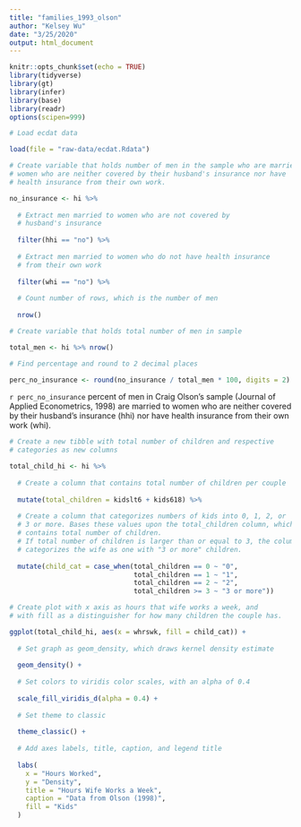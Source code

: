 ```yaml
---
title: "families_1993_olson"
author: "Kelsey Wu"
date: "3/25/2020"
output: html_document
---
```


```r
knitr::opts_chunk$set(echo = TRUE)
library(tidyverse)
library(gt)
library(infer)
library(base)
library(readr)
options(scipen=999)
```

```r

# Load ecdat data

load(file = "raw-data/ecdat.Rdata")

```

```r

# Create variable that holds number of men in the sample who are married to
# women who are neither covered by their husband's insurance nor have
# health insurance from their own work.

no_insurance <- hi %>%
  
  # Extract men married to women who are not covered by 
  # husband's insurance
  
  filter(hhi == "no") %>%
  
  # Extract men married to women who do not have health insurance
  # from their own work
  
  filter(whi == "no") %>%
  
  # Count number of rows, which is the number of men
  
  nrow()

# Create variable that holds total number of men in sample

total_men <- hi %>% nrow()

# Find percentage and round to 2 decimal places

perc_no_insurance <- round(no_insurance / total_men * 100, digits = 2)

```

`r perc_no_insurance` percent of men in Craig Olson's sample (Journal of Applied Econometrics, 1998) are married to women who are neither covered by their husband’s insurance (hhi) nor have health insurance from their own work (whi).

```r

# Create a new tibble with total number of children and respective
# categories as new columns

total_child_hi <- hi %>%
  
  # Create a column that contains total number of children per couple
  
  mutate(total_children = kidslt6 + kids618) %>%
  
  # Create a column that categorizes numbers of kids into 0, 1, 2, or
  # 3 or more. Bases these values upon the total_children column, which
  # contains total number of children. 
  # If total number of children is larger than or equal to 3, the column
  # categorizes the wife as one with "3 or more" children.
  
  mutate(child_cat = case_when(total_children == 0 ~ "0",
                               total_children == 1 ~ "1",
                               total_children == 2 ~ "2",
                               total_children >= 3 ~ "3 or more"))

# Create plot with x axis as hours that wife works a week, and 
# with fill as a distinguisher for how many children the couple has.

ggplot(total_child_hi, aes(x = whrswk, fill = child_cat)) +
  
  # Set graph as geom_density, which draws kernel density estimate
  
  geom_density() +
  
  # Set colors to viridis color scales, with an alpha of 0.4
  
  scale_fill_viridis_d(alpha = 0.4) +
  
  # Set theme to classic
  
  theme_classic() +
  
  # Add axes labels, title, caption, and legend title
  
  labs(
    x = "Hours Worked",
    y = "Density",
    title = "Hours Wife Works a Week",
    caption = "Data from Olson (1998)",
    fill = "Kids"
  )
  
```